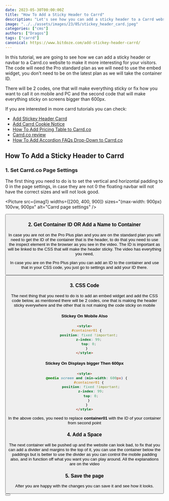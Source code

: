 ```yaml
---
date: 2023-05-30T00:00:00Z
title: "How To Add a Sticky Header to Carrd"
description: "Let's see how you can add a sticky header to a Carrd website for a better experience."
image: "../../assets/images/23/05/stickey_header_card.jpeg"
categories: ["cms"]
authors: ["Dragos"]
tags: ["carrd"]
canonical: https://www.bitdoze.com/add-stickey-header-carrd/
---
```



In this tutorial, we are going to see how we can add a sticky header or navbar to a Carrd.co website to make it more interesting for your visitors. The code will need the Pro standard plan as we will need to use the embed widget, you don't need to be on the latest plan as we will take the container ID.

There will be 2 codes, one that will make everything sticky or fix how you want to call it on mobile and PC and the second code that will make everything sticky on screens bigger than 600px.

If you are interested in more carrd tutorials you can check:

- [Add Stickey Header Carrd](https://www.bitdoze.com/add-stickey-header-carrd/)
- [Add Carrd Cookie Notice](https://www.bitdoze.com/add-cookie-notice-carrd/)
- [How To Add Pricing Table to Carrd.co](https://www.bitdoze.com/carrd-add-pricing-table/)
- [Carrd.co review](https://www.bitdoze.com/carrd-review/)
- [How To Add Accordion FAQs Drop-Down to Carrd.co](https://www.bitdoze.com/add-accordion-carrd/)

## How To Add a Sticky Header to Carrd

<YouTubeEmbed
  url="https://www.youtube.com/embed/hClMHp1CSec"
  label="How To Add a Sticky Header to Carrd.co"
/>

### 1. Set Carrd.co Page Settings

The first thing you need to do is to set the vertical and horizontal padding to 0 in the page settings, in case they are not 0 the floating navbar will not have the correct sizes and will not look good.

<Picture
  src={imag1}
  widths={[200, 400, 900]}
  sizes="(max-width: 900px) 100vw, 900px"
  alt="Carrd page settings"
/>

<Button link="https:/go.bitdoze.com/carrd" text="Carrd.co" />

### 2. Get Container ID OR Add a Name to Container

In case you are not on the Pro Plus plan and you are on the standard plan you will need to get the ID of the container that is the header, to do that you need to use the inspect element in the browser as you see in the video. The ID is important as will be linked to the CSS that will make the header sticky. The video has everything you need,

In case you are on the Pro Plus plan you can add an ID to the container and use that in your CSS code, you just go to settings and add your ID there.

<Button link="https:/go.bitdoze.com/carrd" text="Carrd.co" />

### 3. CSS Code

The next thing that you need to do is to add an embed widget and add the CSS code below, as mentioned there will be 2 codes, one that is making the header sticky everywhere and the other that is not making the code sticky on mobile

#### Stickey On Mobile Also

```html
<style>
  #container01 {
    position: fixed !important;
    z-index: 99;
    top: 0;
  }
</style>
```

#### Stickey On Displays bigger Then 600px

```html
<style>
  @media screen and (min-width: 600px) {
    #container01 {
      position: fixed !important;
      z-index: 99;
      top: 0;
    }
  }
</style>
```

In the above codes, you need to replace **container01** with the ID of your container from second point

### 4. Add a Space

The next container will be pushed up and the website can look bad, to fix that you can add a divider and margins to the top of it, you can use the container below the paddings but is better to use the divider as you can control the mobile padding also, and in function off what you want you can play around. All the explanations are on the video

### 5. Save the page

After you are happy with the changes you can save it and see how it looks.

<Button link="https:/go.bitdoze.com/carrd" text="Carrd.co" />
